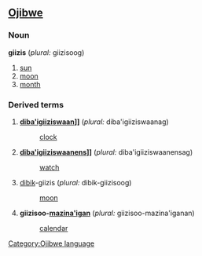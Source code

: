 ==[[Ojibwe]]==
===Noun===
'''giizis''' (''plural:'' giizisoog)

# [[sun]]
# [[moon]]
# [[month]]

===Derived terms===
#'''[[diba'ige|diba'i]]giiziswaan]]''' (''plural:'' diba'igiiziswaanag)
#:[[clock]]
#'''[[diba'ige|diba'i]]giiziswaanens]]''' (''plural:'' diba'igiiziswaanensag)
#:[[watch]]
#[[dibikad|dibik]]-giizis (''plural:'' dibik-giizisoog)
#:[[moon]]
#'''giizisoo-[[mazina'igan]]''' (''plural:'' giizisoo-mazina'iganan)
#:[[calendar]]

[[Category:Ojibwe language]]